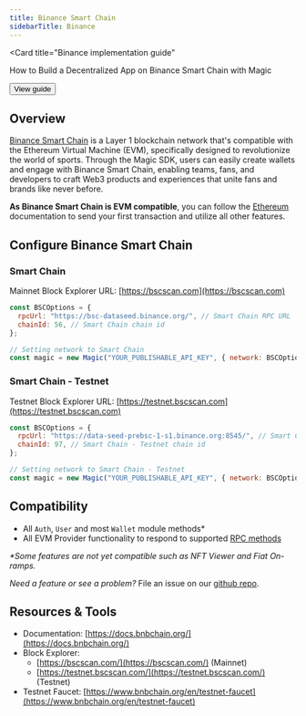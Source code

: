 ---
title: Binance Smart Chain
sidebarTitle: Binance
---


<Card
    title="Binance implementation guide"
>
How to Build a Decentralized App on Binance Smart Chain with Magic

<Button href="/posts/magic-binance-smart-chain">
View guide
</Button>
</Card>

## Overview

[Binance Smart Chain](https://www.bnbchain.org/en/bnb-smart-chain) is a Layer 1 blockchain network that's compatible with the Ethereum Virtual Machine (EVM), specifically designed to revolutionize the world of sports. Through the Magic SDK, users can easily create wallets and engage with Binance Smart Chain, enabling teams, fans, and developers to craft Web3 products and experiences that unite fans and brands like never before.

**As Binance Smart Chain is EVM compatible**, you can follow the [Ethereum](/docs/embedded-wallet/blockchains/featured-chains/ethereum/javascript) documentation to send your first transaction and utilize all other features.

## Configure Binance Smart Chain

### Smart Chain

Mainnet Block Explorer URL: [https://bscscan.com](https://bscscan.com)

```javascript Javascript
const BSCOptions = {
  rpcUrl: "https://bsc-dataseed.binance.org/", // Smart Chain RPC URL
  chainId: 56, // Smart Chain chain id
};

// Setting network to Smart Chain
const magic = new Magic("YOUR_PUBLISHABLE_API_KEY", { network: BSCOptions });
```

### Smart Chain - Testnet

Testnet Block Explorer URL: [https://testnet.bscscan.com](https://testnet.bscscan.com)

```javascript Javascript
const BSCOptions = {
  rpcUrl: "https://data-seed-prebsc-1-s1.binance.org:8545/", // Smart Chain - Testnet RPC URL
  chainId: 97, // Smart Chain - Testnet chain id
};

// Setting network to Smart Chain - Testnet
const magic = new Magic("YOUR_PUBLISHABLE_API_KEY", { network: BSCOptions });
```

## Compatibility

- All `Auth`, `User` and most `Wallet` module methods\*
- All EVM Provider functionality to respond to supported [RPC methods](/docs/embedded-wallet/api/client-side-sdks/web#evm-rpc-methods)

_\*Some features are not yet compatible such as NFT Viewer and Fiat On-ramps._

_Need a feature or see a problem?_ File an issue on our [github repo](https://github.com/magiclabs/magic-js).

## Resources & Tools

- Documentation: [https://docs.bnbchain.org/](https://docs.bnbchain.org/)
- Block Explorer:
  - [https://bscscan.com/](https://bscscan.com/) (Mainnet)
  - [https://testnet.bscscan.com/](https://testnet.bscscan.com/) (Testnet)
- Testnet Faucet: [https://www.bnbchain.org/en/testnet-faucet](https://www.bnbchain.org/en/testnet-faucet)

